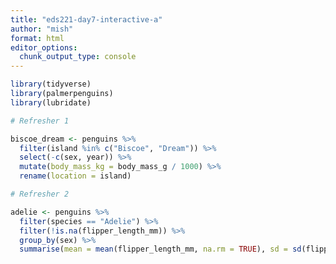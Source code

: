 ```yaml
---
title: "eds221-day7-interactive-a"
author: "mish"
format: html
editor_options: 
  chunk_output_type: console
---
```


```r
library(tidyverse)
library(palmerpenguins)
library(lubridate)
```

```r
# Refresher 1

biscoe_dream <- penguins %>%
  filter(island %in% c("Biscoe", "Dream")) %>%
  select(-c(sex, year)) %>%
  mutate(body_mass_kg = body_mass_g / 1000) %>%
  rename(location = island)

```

```r
# Refresher 2

adelie <- penguins %>%
  filter(species == "Adelie") %>%
  filter(!is.na(flipper_length_mm)) %>%
  group_by(sex) %>%
  summarise(mean = mean(flipper_length_mm, na.rm = TRUE), sd = sd(flipper_length_mm, na.rm = TRUE), count = n(), na.rm = TRUE)
  
```

```r

```

